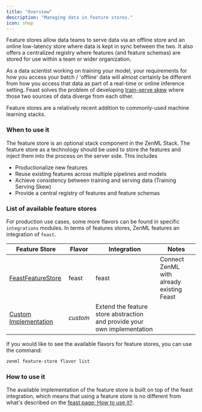```yaml
---
title: "Overview"
description: "Managing data in feature stores."
icon: shop
---
```


Feature stores allow data teams to serve data via an offline store and an online low-latency store where data is kept in sync between the two. It also offers a centralized registry where features (and feature schemas) are stored for use within a team or wider organization.

As a data scientist working on training your model, your requirements for how you access your batch / 'offline' data will almost certainly be different from how you access that data as part of a real-time or online inference setting. Feast solves the problem of developing [train-serve skew](https://ploomber.io/blog/train-serve-skew/) where those two sources of data diverge from each other.

Feature stores are a relatively recent addition to commonly-used machine learning stacks.

### When to use it

The feature store is an optional stack component in the ZenML Stack. The feature store as a technology should be used to store the features and inject them into the process on the server side. This includes

* Productionalize new features
* Reuse existing features across multiple pipelines and models
* Achieve consistency between training and serving data (Training Serving Skew)
* Provide a central registry of features and feature schemas

### List of available feature stores

For production use cases, some more flavors can be found in specific `integrations` modules. In terms of features stores, ZenML features an integration of `feast`.

| Feature Store                                                    | Flavor   | Integration                                                              | Notes                                     |
| ---------------------------------------------------------------- | -------- | ------------------------------------------------------------------------ | ----------------------------------------- |
| [FeastFeatureStore](/v/0.67.0/versions/0.66.0/stack-components/feature-stores/feast)      | feast    | feast                                                                    | Connect ZenML with already existing Feast |
| [Custom Implementation](/v/0.67.0/versions/0.66.0/stack-components/feature-stores/custom) | _custom_ | Extend the feature store abstraction and provide your own implementation |                                           |

If you would like to see the available flavors for feature stores, you can use the command:

```bash
zenml feature-store flavor list
```

### How to use it

The available implementation of the feature store is built on top of the feast integration, which means that using a feature store is no different from what's described on the [feast page: How to use it?](/v/0.67.0/versions/0.66.0/stack-components/feature-stores/feast#how-do-you-use-it).
